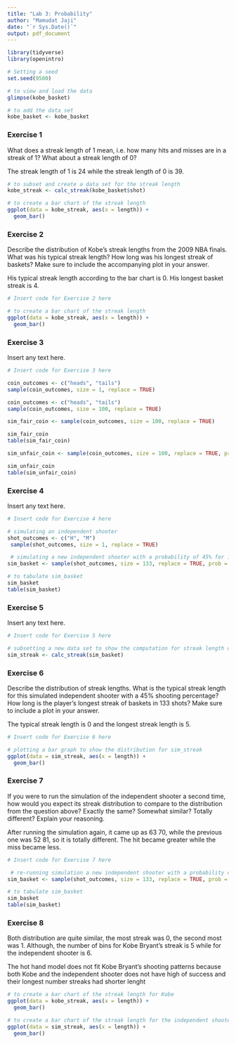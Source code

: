 ---
title: "Lab 3: Probability"
author: "Mamudat Jaji"
date: "`r Sys.Date()`"
output: pdf_document
---

```{r load-packages, message=FALSE}
library(tidyverse)
library(openintro)

# Setting a seed
set.seed(9500) 

# to view and load the data
glimpse(kobe_basket)

# to add the data set
kobe_basket <- kobe_basket
```

### Exercise 1

What does a streak length of 1 mean, i.e. how many hits and misses are in a streak of 1? What about a streak length of 0?

The streak length of 1 is 24 while the streak length of 0 is 39.

```{r}

# to subset and create a data set for the streak length
kobe_streak <- calc_streak(kobe_basket$shot)

# to create a bar chart of the streak length
ggplot(data = kobe_streak, aes(x = length)) +
  geom_bar()
```


### Exercise 2

Describe the distribution of Kobe’s streak lengths from the 2009 NBA finals. What was his typical streak length? How long was his longest streak of baskets? Make sure to include the accompanying plot in your answer.

His typical streak length according to the bar chart is 0. His longest basket streak is 4.



```{r}
# Insert code for Exercise 2 here

# to create a bar chart of the streak length
ggplot(data = kobe_streak, aes(x = length)) +
  geom_bar()
```


### Exercise 3

Insert any text here.

```{r}
# Insert code for Exercise 3 here

coin_outcomes <- c("heads", "tails")
sample(coin_outcomes, size = 1, replace = TRUE)

coin_outcomes <- c("heads", "tails")
sample(coin_outcomes, size = 100, replace = TRUE)

sim_fair_coin <- sample(coin_outcomes, size = 100, replace = TRUE)

sim_fair_coin
table(sim_fair_coin)

sim_unfair_coin <- sample(coin_outcomes, size = 100, replace = TRUE, prob = c(0.2, 0.8))

sim_unfair_coin
table(sim_unfair_coin)
```


### Exercise 4

Insert any text here.

```{r}
# Insert code for Exercise 4 here

# simulating an independent shooter
shot_outcomes <- c("H", "M")
 sample(shot_outcomes, size = 1, replace = TRUE)

 # simulating a new independent shooter with a probability of 45% for 133 shots
sim_basket <- sample(shot_outcomes, size = 133, replace = TRUE, prob = c(0.45, 0.55))

# to tabulate sim_basket
sim_basket
table(sim_basket)
```


### Exercise 5

Insert any text here.

```{r}
# Insert code for Exercise 5 here

# subsetting a new data set to show the computation for streak length of sim basket
sim_streak <- calc_streak(sim_basket)

```


### Exercise 6

Describe the distribution of streak lengths. What is the typical streak length for this simulated independent shooter with a 45% shooting percentage? How long is the player’s longest streak of baskets in 133 shots? Make sure to include a plot in your answer.

The typical streak length is 0 and the longest streak length is 5.

```{r}
# Insert code for Exercise 6 here

# plotting a bar graph to show the distribution for sim_streak
ggplot(data = sim_streak, aes(x = length)) +
  geom_bar()
```


### Exercise 7

If you were to run the simulation of the independent shooter a second time, how would you expect its streak distribution to compare to the distribution from the question above? Exactly the same? Somewhat similar? Totally different? Explain your reasoning.

After running the simulation again, it came up as 63 70, while the previous one was 52 81, so it is totally different. The hit became greater while the miss became less.

```{r find-max-total}
# Insert code for Exercise 7 here

 # re-running simulation a new independent shooter with a probability of 45% for 133 shots
sim_basket <- sample(shot_outcomes, size = 133, replace = TRUE, prob = c(0.45, 0.55))

# to tabulate sim_basket
sim_basket
table(sim_basket)
```

### Exercise 8

Both distribution are quite similar, the most streak was 0, the second most was 1. Although, the number of bins for Kobe Bryant's streak is 5 while for the independent shooter is 6.

The hot hand model does not fit Kobe Bryant’s shooting patterns because both Kobe and the independent shooter does not have high of success and their longest number streaks had shorter lenght

```{r}

# to create a bar chart of the streak length for Kobe
ggplot(data = kobe_streak, aes(x = length)) +
  geom_bar()

# to create a bar chart of the streak length for the independent shooter
ggplot(data = sim_streak, aes(x = length)) +
  geom_bar()
```

